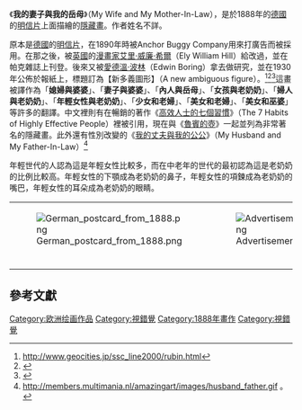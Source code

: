 《'''我的妻子與我的岳母'''》（My Wife and My Mother-In-Law），是於1888年的[[德國|德國]]的[[明信片|明信片]]上面描繪的[[隱藏畫|隱藏畫]]。作者姓名不詳。

原本是[[德國|德國]]的[[明信片|明信片]]，在1890年時被Anchor Buggy Company用來打廣告而被採用。在那之後，被[[英國|英國]]的[[漫畫家|漫畫家]][[艾里·威廉·希爾|艾里·威廉·希爾]]（Ely William Hill）給改過，並在帕克雜誌上刊登。後來又被[[愛德溫·波林|愛德溫·波林]]（Edwin Boring）拿去做研究，並在1930年公佈於報紙上，標題訂為【新多義圖形】（A new ambiguous figure）。<ref>http://www.geocities.jp/ssc_line2000/rubin.html</ref><ref>{{Cite web |url=http://misdirection.oops.jp/2009/02/my_wife_and_my_motherinlaw.html |title=存档副本 |access-date=2011-12-15 |archive-date=2021-01-16 |archive-url=https://web.archive.org/web/20210116225904/http://misdirection.oops.jp/2009/02/my_wife_and_my_motherinlaw.html |dead-url=no }}</ref><ref>{{Cite web |url=http://opticalillusion.wordpress.com/2008/11/30/old-woman-and-young-lady-illusion-the-original/ |title=存档副本 |access-date=2011-12-15 |archive-date=2013-12-05 |archive-url=https://web.archive.org/web/20131205014555/http://opticalillusion.wordpress.com/2008/11/30/old-woman-and-young-lady-illusion-the-original/ |dead-url=no }}</ref>這畫被譯作為「'''媳婦與婆婆'''」、「'''妻子與婆婆'''」、「'''內人與岳母'''」、「'''女孩與老奶奶'''」、「'''婦人與老奶奶'''」、「'''年輕女性與老奶奶'''」、「'''少女和老婦'''」、「'''美女和老婦'''」、「'''美女和巫婆'''」等許多的翻譯。中文裡則有在暢銷的著作《[[高效人士的七個習慣|高效人士的七個習慣]]》（The 7 Habits of Highly Effective People）裡被引用，現在與《[[魯賓的壺|魯賓的壺]]》一起並列為非常著名的隱藏畫。此外還有性別改變的《[[我的丈夫與我的公公|我的丈夫與我的公公]]》（My Husband and My Father-In-Law）<ref>http://members.multimania.nl/amazingart/images/husband_father.gif {{dead link|date=2018年3月 |bot=InternetArchiveBot |fix-attempted=yes }}。</ref>

年輕世代的人認為這是年輕女性比較多，而在中老年的世代的最初認為這是老奶奶的比例比較高。年輕女性的下顎成為老奶奶的鼻子，年輕女性的項鍊成為老奶奶的嘴巴，年輕女性的耳朵成為老奶奶的眼睛。

<table align=center><tr>
<td valign=top>[[Image:German_postcard_from_1888.png|thumb]]</td>
<td valign=top>[[Image:Advertisement_Anchor_Buggy_Company_1890.png|thumb]]</td>
<td valign=top>[[Image:My_Wife_and_My_Mother-In-Law_(Hill).svg|thumb]]</td>
</tr></table>

== 參考文獻 ==
{{Reflist}}

{{DEFAULTSORT:My Wife and My Mother-In-Law}}
[[Category:欧洲绘画作品|Category:欧洲绘画作品]]
[[Category:視錯覺|Category:視錯覺]]
[[Category:1888年畫作|Category:1888年畫作]]
[[Category:視錯覺|Category:視錯覺]]
